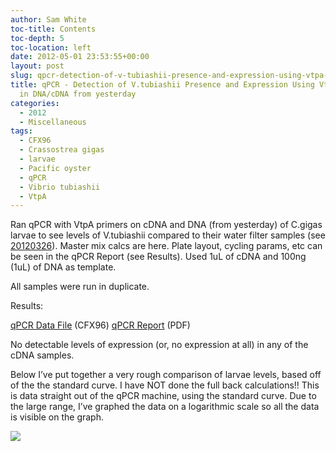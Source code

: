 ```yaml
---
author: Sam White
toc-title: Contents
toc-depth: 5
toc-location: left
date: 2012-05-01 23:53:55+00:00
layout: post
slug: qpcr-detection-of-v-tubiashii-presence-and-expression-using-vtpa-primers-in-dnacdna-from-yesterday
title: qPCR - Detection of V.tubiashii Presence and Expression Using VtpA Primers
  in DNA/cDNA from yesterday
categories:
  - 2012
  - Miscellaneous
tags:
  - CFX96
  - Crassostrea gigas
  - larvae
  - Pacific oyster
  - qPCR
  - Vibrio tubiashii
  - VtpA
---
```


Ran qPCR with VtpA primers on cDNA and DNA (from yesterday) of C.gigas larvae to see levels of V.tubiashii compared to their water filter samples (see [20120326](/Sam%27s+Working+Notebook+January+-+March+2012#sjw20120326)). Master mix calcs are here. Plate layout, cycling params, etc can be seen in the qPCR Report (see Results). Used 1uL of cDNA and 100ng (1uL) of DNA as template.

All samples were run in duplicate.

Results:

[qPCR Data File](https://eagle.fish.washington.edu/Arabidopsis/qPCR/CFX96/Roberts%20Lab_2012-05-01%2008-04-41_cc009827.pcrd) (CFX96)
[qPCR Report](https://eagle.fish.washington.edu/Arabidopsis/qPCR/CFX96/Roberts%20Lab_2012-05-01%2008-04-41_CC009827.pdf) (PDF)

No detectable levels of expression (or, no expression at all) in any of the cDNA samples.

Below I've put together a very rough comparison of larvae levels, based off of the the standard curve. I have NOT done the full back calculations!! This is data straight out of the qPCR machine, using the standard curve. Due to the large range, I've graphed the data on a logarithmic scale so all the data is visible on the graph.

![](https://img.skitch.com/20120502-r83eaackyu4iasgxta3uicb7kp.jpg)
